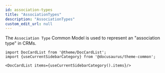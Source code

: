 ```yaml
---
id: association-types
title: "AssociationTypes"
description: "AssociationTypes"
custom_edit_url: null
---
```




The `Association Type` Common Model is used to represent an "association type" in CRMs.



```mdx-code-block
import DocCardList from '@theme/DocCardList';
import {useCurrentSidebarCategory} from '@docusaurus/theme-common';

<DocCardList items={useCurrentSidebarCategory().items}/>
```
      